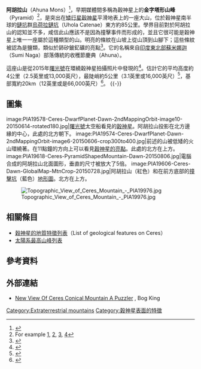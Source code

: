 {{Infobox feature on celestial object
 |name       =阿胡拉山
 |image      = [[File:PIA20348_crop_-_Ceres'_Ahuna_Mons_top_view.jpg|250px]]
 |caption    = [[曙光號|曙光號]]太空船拍攝的阿胡拉山。
 |location   = [[穀神星|穀神星]] · [[烏荷拉鏈坑|烏荷拉鏈坑]]以東
 |coordinates={{coord|10.46|S|315.8|E|globe:ceres_type:landmark|display=inline,title}}
 |peak       = 高約 6 公里<ref name="NASA-20150806" />
 |discoverer = [[曙光號|曙光號]]
 |eponym     = {{link-en|阿胡拉|Sumi Naga#Ahuna}}，來自[[印度|印度]][[蘇米娜迦|蘇米娜迦]]部落傳統的收穫節慶典。
}}

'''阿胡拉山'''（Ahuna Mons）<ref name=IAU>{{Cite web |url=http://planetarynames.wr.usgs.gov/Feature/15409 |title=Gazetteer of Planetary Nomenclature – Ahuna Mons |accessdate=2015-10-16 |archive-date=2016-12-28 |archive-url=https://web.archive.org/web/20161228104213/https://planetarynames.wr.usgs.gov/Feature/15409 |dead-url=no }}</ref>，早期媒體間多稱為穀神星上的'''金字塔形山峰'''（Pyramid）<ref>For example [http://www.jpl.nasa.gov/video/details.php?id=1392], [http://www.jpl.nasa.gov/spaceimages/details.php?id=PIA19574], [http://www.npr.org/sections/thetwo-way/2015/06/23/416828532/nasa-flummoxed-by-dwarf-planet-s-bright-spots-pyramid-shaped-peak], [http://www.universetoday.com/122052/ceres-pyramid-gets-a-closer-look-but-bright-spots-remain-a-mystery/]</ref>，是突出在[[矮行星|矮行星]][[穀神星|穀神星]]平滑地表上的一座大山，位於穀神星南半球的[[鏈坑|鏈坑]]群[[烏荷拉鏈坑|烏荷拉鏈坑]]（Uhola Catenae）東方約85公里。學界目前對於阿胡拉山的認知並不多，咸信此山應該不是因為撞擊事件而形成的，並且它很可能是穀神星上唯一一座屬於這種類型的山。明亮的條紋在山坡上從山頂到山腳下；這些條紋被認為是鹽類，類似於鈰矽鈹釔礦的亮點<ref>{{Cite web |url=http://gizmodo.com/ceres-mysterious-bright-spots-arent-made-of-ice-after-a-1734112941 |title=存档副本 |accessdate=2015-10-16 |archive-date=2015-10-17 |archive-url=https://web.archive.org/web/20151017033730/http://gizmodo.com/ceres-mysterious-bright-spots-arent-made-of-ice-after-a-1734112941 |dead-url=no }}</ref>。它的名稱來自[[印度東北部|印度東北部]][[蘇米娜迦|蘇米娜迦]]（Sumi Naga）部落傳統的收穫節慶典{{link-en|阿胡拉|Sumi Naga#Ahuna}}（Ahuna）。

這座山是從2015年[[曙光號|曙光號]]在環繞穀神星拍攝照片中發現的<ref>{{cite web|title=NASA spies 3-mile-tall 'pyramid,' more bright spots on Ceres|url=http://www.cnet.com/uk/news/3-mile-tall-pyramid-more-bright-spots-spied-on-ceres/|date=17 June 2015|work=Cnet|accessdate=19 June 2015|archive-date=2016-03-03|archive-url=https://web.archive.org/web/20160303180310/http://www.cnet.com/uk/news/3-mile-tall-pyramid-more-bright-spots-spied-on-ceres/|dead-url=no}}</ref>。估計它的平均高度約4公里（2.5英里或13,000英尺），最陡峭約5公里（3.1英里或16,000英尺）<ref name="NASA-20150806">{{cite web |author= |title=Tall Mountain: Enhanced View
|url=http://dawn.jpl.nasa.gov/multimedia/images/image-detail.html?id=PIA19618 |date=6 August 2015 |work=[[NASA|NASA]] |accessdate=6 August 2015 }}</ref>，基部寬約20km（12英里或是66,000英尺）<ref>{{cite web |title='Great Pyramid' spotted on Ceres by NASA's Dawn spacecraft |url=http://www.theweathernetwork.com/news/articles/whats-up-in-space-great-pyramid-of-ceres-mars-conjunction-lunar-dust-cloud/52920/|date=18 June 2015|work=The Weather Network|accessdate=19 June 2015}}</ref>。
{{-}}

== 圖集 ==
<gallery class="center">
image:PIA19578-Ceres-DwarfPlanet-Dawn-2ndMappingOrbit-image10-20150614-rotated180.jpg|[[曙光號|曙光號]]太空船看見的[[穀神星|穀神星]]。阿胡拉山投影在北方邊緣的中心，此處的北方朝下。
image:PIA19574-Ceres-DwarfPlanet-Dawn-2ndMappingOrbit-image6-20150606-crop300to400.jpg|前述的山被低矮的火山環繞著。在11點鐘的方向上可以看見[[穀神星的亮點|穀神星的亮點]]。此處的北方在上方。
image:PIA19618-Ceres-PyramidShapedMountain-Dawn-20150806.jpg|電腦合成的阿胡拉山北面圖形，垂直的尺寸被放大了5倍。
image:PIA19606-Ceres-Dawn-GlobalMap-MtnCrop-20150728.jpg|阿胡拉山（紅色）和在前方底部的[[撞擊坑|撞擊坑]]（藍色）[[地形圖|地形圖]]。北方在上方。</gallery>

[[File:Topographic_View_of_Ceres_Mountain_-_PIA19976.jpg|thumb]]

==  相關條目 ==
{{commonscat|曙光號拍攝的穀神星影像}}
* [[穀神星的地質特徵列表|穀神星的地質特徵列表]]（List of geological features on Ceres）
* [[太陽系最高山峰列表|太陽系最高山峰列表]]

== 參考資料 ==
{{reflist|30em}}

== 外部連結 ==
* [http://astrobob.areavoices.com/2015/08/27/new-view-of-ceres-conical-mountain-a-puzzler/ New View Of Ceres Conical Mountain A Puzzler] {{Wayback|url=http://astrobob.areavoices.com/2015/08/27/new-view-of-ceres-conical-mountain-a-puzzler/ |date=20150828181841 }}, Bog King

{{穀神星}}
[[Category:Extraterrestrial_mountains|Category:Extraterrestrial mountains]]
[[Category:穀神星表面的特徵|Category:穀神星表面的特徵]]